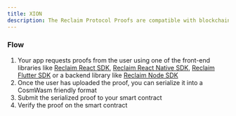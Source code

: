 ```yaml
---
title: XION
description: The Reclaim Protocol Proofs are compatible with blockchain applications.
---
```


### Flow
1. Your app requests proofs from the user using one of the front-end libraries like [Reclaim React SDK](/js/frontend-example), [Reclaim React Native SDK](/react-native), [Reclaim Flutter SDK](/flutter) or a backend library like [Reclaim Node SDK](/js/backend-example)
2. Once the user has uploaded the proof, you can serialize it into a CosmWasm friendly format
3. Submit the serialized proof to your smart contract
4. Verify the proof on the smart contract

